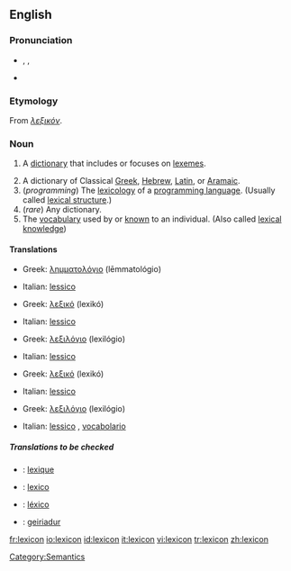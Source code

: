 {{was wotd|2006|December|12}}
{{wikipediapl}}
==English==

===Pronunciation===
*{{AHD|lĕ'ksĭkŏn}}, {{IPA|/ˈleksɪkɑn/}}, {{SAMPA|/"leksIkQn/}}
*{{audio|en-us-lexicon.ogg|Audio (US)}}

===Etymology===
From {{AGr.}} ''[[λεξικόν]]''.

===Noun===
{{wikipedia}}
{{en-noun}}

# {{linguistics}} A [[dictionary]] that includes or focuses on [[lexeme]]s.
# A dictionary of Classical [[Greek]], [[Hebrew]], [[Latin]], or [[Aramaic]].
# (''programming'') The [[lexicology]] of a [[programming language]]. (Usually called [[lexical structure]].)
# (''rare'') Any dictionary.
# The [[vocabulary]] used by or [[know]]n to an individual. (Also called [[lexical knowledge]])

====Translations====
{{trans-top|a dictionary of lexemes}}
*Greek: [[λημματολόγιο]] (lēmmatológio) {{n}}
{{trans-mid}}
*Italian: [[lessico]] {{m}}
{{trans-bottom}}

{{trans-top|a dictionary of Classical Greek, Hebrew, Latin, or Aramaic}}
*Greek: [[λεξικό]] (lexikó) {{n}}
{{trans-mid}}
*Italian: [[lessico]] {{m}}
{{trans-bottom}}

{{trans-top|lexicology of a programming language}}
*Greek: [[λεξιλόγιο]] (lexilógio) {{n}}
{{trans-mid}}
*Italian: [[lessico]] {{m}}
{{trans-bottom}}

{{trans-top|(rare) any dictionary}}
*Greek: [[λεξικό]] (lexikó) {{n}}
{{trans-mid}}
*Italian: [[lessico]] {{m}}
{{trans-bottom}}

{{trans-top|the vocabulary used by an individual}}
*Greek: [[λεξιλόγιο]] (lexilógio) {{n}}
{{trans-mid}}
*Italian: [[lessico]] {{m}}, [[vocabolario]] {{m}}
{{trans-bottom}}

=====Translations to be checked=====
{{checktrans}}
*{{ttbc|French}}: [[lexique]] {{m}}
*{{ttbc|Interlingua}}: [[lexico]]
*{{ttbc|Portuguese}}: [[léxico]] {{m}}
*{{ttbc|Welsh}}: [[geiriadur]] {{m}}

[[Category:Lexicons| ]]
[[Category:Semantics]]

[[fr:lexicon]]
[[io:lexicon]]
[[id:lexicon]]
[[it:lexicon]]
[[vi:lexicon]]
[[tr:lexicon]]
[[zh:lexicon]]